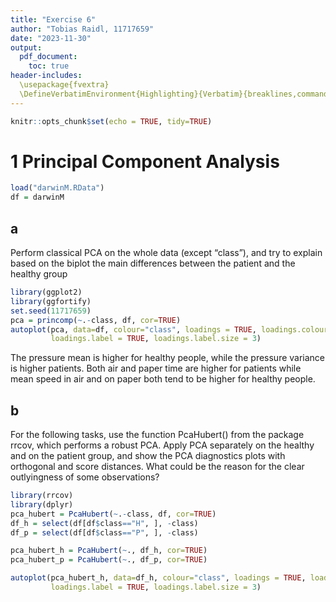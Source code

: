 ```yaml
---
title: "Exercise 6"
author: "Tobias Raidl, 11717659"
date: "2023-11-30"
output:
  pdf_document:
    toc: true
header-includes:
  \usepackage{fvextra}
  \DefineVerbatimEnvironment{Highlighting}{Verbatim}{breaklines,commandchars=\\\{\}}
---
```


```r
knitr::opts_chunk$set(echo = TRUE, tidy=TRUE)
```

# 1 Principal Component Analysis
```r
load("darwinM.RData")
df = darwinM
```

## a
Perform classical PCA on the whole data (except “class”), and try to explain
based on the biplot the main differences between the patient and the healthy
group
```r
library(ggplot2)
library(ggfortify)
set.seed(11717659)
pca = princomp(~.-class, df, cor=TRUE)
autoplot(pca, data=df, colour="class", loadings = TRUE, loadings.colour = 'red',
         loadings.label = TRUE, loadings.label.size = 3)
```
The pressure mean is higher for healthy people, while the pressure variance is higher patients. Both air and paper time are higher for patients while mean speed in air and on paper both tend to be higher for healthy people.

## b
For the following tasks, use the function PcaHubert() from the package rrcov,
which performs a robust PCA.
Apply PCA separately on the healthy and on the patient group, and show the
PCA diagnostics plots with orthogonal and score distances. What could be the
reason for the clear outlyingness of some observations?
```r
library(rrcov)
library(dplyr)
pca_hubert = PcaHubert(~.-class, df, cor=TRUE)
df_h = select(df[df$class=="H", ], -class)
df_p = select(df[df$class=="P", ], -class)

pca_hubert_h = PcaHubert(~., df_h, cor=TRUE)
pca_hubert_p = PcaHubert(~., df_p, cor=TRUE)

autoplot(pca_hubert_h, data=df_h, colour="class", loadings = TRUE, loadings.colour = 'red',
         loadings.label = TRUE, loadings.label.size = 3)
```